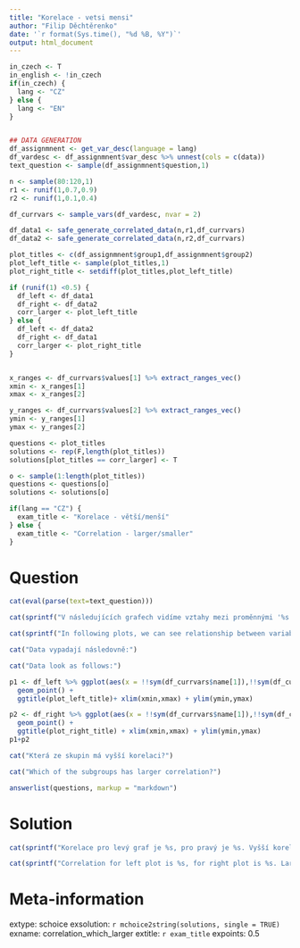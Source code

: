 ```yaml
---
title: "Korelace - vetsi mensi"
author: "Filip Děchtěrenko"
date: '`r format(Sys.time(), "%d %B, %Y")`'
output: html_document
---
```


```r
in_czech <- T
in_english <- !in_czech
if(in_czech) {
  lang <- "CZ"
} else {
  lang <- "EN"
}
```

```r

```

```r
## DATA GENERATION
df_assignmnent <- get_var_desc(language = lang)
df_vardesc <- df_assignmnent$var_desc %>% unnest(cols = c(data))
text_question <- sample(df_assignmnent$question,1)

n <- sample(80:120,1)
r1 <- runif(1,0.7,0.9)
r2 <- runif(1,0.1,0.4)

df_currvars <- sample_vars(df_vardesc, nvar = 2)

df_data1 <- safe_generate_correlated_data(n,r1,df_currvars)
df_data2 <- safe_generate_correlated_data(n,r2,df_currvars)

plot_titles <- c(df_assignmnent$group1,df_assignmnent$group2)
plot_left_title <- sample(plot_titles,1)
plot_right_title <- setdiff(plot_titles,plot_left_title)

if (runif(1) <0.5) {
  df_left <- df_data1  
  df_right <- df_data2
  corr_larger <- plot_left_title
} else {
  df_left <- df_data2  
  df_right <- df_data1
  corr_larger <- plot_right_title
}


x_ranges <- df_currvars$values[1] %>% extract_ranges_vec()
xmin <- x_ranges[1]
xmax <- x_ranges[2]

y_ranges <- df_currvars$values[2] %>% extract_ranges_vec()
ymin <- y_ranges[1]
ymax <- y_ranges[2]

questions <- plot_titles
solutions <- rep(F,length(plot_titles))
solutions[plot_titles == corr_larger] <- T

o <- sample(1:length(plot_titles))
questions <- questions[o]
solutions <- solutions[o]

if(lang == "CZ") {
  exam_title <- "Korelace - větší/menší"
} else {
  exam_title <- "Correlation - larger/smaller"
}
```

Question
========

```r
cat(eval(parse(text=text_question)))
```

```r
cat(sprintf("V následujících grafech vidíme vztahy mezi proměnnými '%s' a '%s' zvlášť pro podskupinu %s a %s. Rozhodněte, která z korelací je větší.", df_currvars$name[1], df_currvars$name[2], df_assignmnent$group1, df_assignmnent$group2))
```

```r
cat(sprintf("In following plots, we can see relationship between variables '%s' a '%s' separately for groups %s a %s. Decide, which correlation is larger.", df_currvars$name[1], df_currvars$name[2], df_assignmnent$group1, df_assignmnent$group2))
```

```r
cat("Data vypadají následovně:")
```

```r
cat("Data look as follows:")
```


```r
p1 <- df_left %>% ggplot(aes(x = !!sym(df_currvars$name[1]),!!sym(df_currvars$name[2]))) + theme(aspect.ratio = 1) + 
  geom_point() + 
  ggtitle(plot_left_title)+ xlim(xmin,xmax) + ylim(ymin,ymax)

p2 <- df_right %>% ggplot(aes(x = !!sym(df_currvars$name[1]),!!sym(df_currvars$name[2]))) + theme(aspect.ratio = 1) + 
  geom_point() + 
  ggtitle(plot_right_title) + xlim(xmin,xmax) + ylim(ymin,ymax)
p1+p2
```

```r
cat("Která ze skupin má vyšší korelaci?")
```

```r
cat("Which of the subgroups has larger correlation?")
```



```r
answerlist(questions, markup = "markdown")
```

Solution
========
```r
cat(sprintf("Korelace pro levý graf je %s, pro pravý je %s. Vyšší korelaci mají tedy %s.", fmt(cor(df_left[[1]],df_left[[2]]),2), fmt(cor(df_right[[1]],df_right[[2]]),2), corr_larger))
```

```r
cat(sprintf("Correlation for left plot is %s, for right plot is %s. Larger correlation has %s.", fmt(cor(df_left[[1]],df_left[[2]]),2), fmt(cor(df_right[[1]],df_right[[2]]),2), corr_larger))
```

Meta-information
================
extype: schoice
exsolution: `r mchoice2string(solutions, single = TRUE)`
exname: correlation_which_larger
extitle: `r exam_title` 
expoints: 0.5
